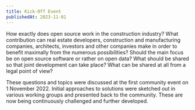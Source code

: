 ```yaml
---
title: Kick-Off Event
publishedAt: 2023-11-01
---
```


How exactly does open source work in the construction industry? What contribution can real estate developers, construction and manufacturing companies, architects, investors and other companies make in order to benefit maximally from the numerous possibilities? Should the main focus be on open source software or rather on open data? What should be shared so that joint development can take place? What can be shared at all from a legal point of view?

These questions and topics were discussed at the first community event on 1 November 2022. Initial approaches to solutions were sketched out in various working groups and presented back to the community. These are now being continuously challenged and further developed.
